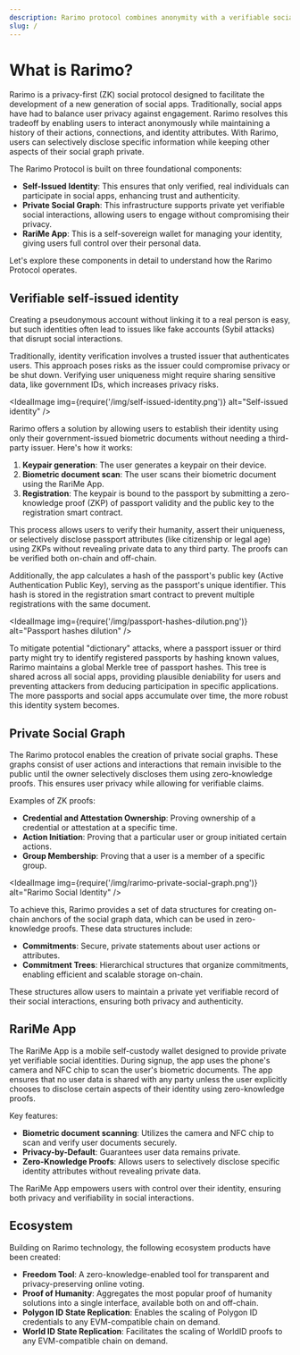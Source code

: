 ```yaml
---
description: Rarimo protocol combines anonymity with a verifiable social graph using zero-knowledge proofs, ensuring private social interactions.
slug: /
---
```



# What is Rarimo?

Rarimo is a privacy-first (ZK) social protocol designed to facilitate the development of a new generation of social apps. Traditionally, social apps have had to balance user privacy against engagement. Rarimo resolves this tradeoff by enabling users to interact anonymously while maintaining a history of their actions, connections, and identity attributes. With Rarimo, users can selectively disclose specific information while keeping other aspects of their social graph private.

The Rarimo Protocol is built on three foundational components:
- **Self-Issued Identity**: This ensures that only verified, real individuals can participate in social apps, enhancing trust and authenticity.
- **Private Social Graph**: This infrastructure supports private yet verifiable social interactions, allowing users to engage without compromising their privacy.
- **RariMe App**: This is a self-sovereign wallet for managing your identity, giving users full control over their personal data.

Let's explore these components in detail to understand how the Rarimo Protocol operates.

## Verifiable self-issued identity

Creating a pseudonymous account without linking it to a real person is easy, but such identities often lead to issues like fake accounts (Sybil attacks) that disrupt social interactions.

Traditionally, identity verification involves a trusted issuer that authenticates users. This approach poses risks as the issuer could compromise privacy or be shut down. Verifying user uniqueness might require sharing sensitive data, like government IDs, which increases privacy risks.

<IdealImage img={require('/img/self-issued-identity.png')} alt="Self-issued identity" />


Rarimo offers a solution by allowing users to establish their identity using only their government-issued biometric documents without needing a third-party issuer. Here's how it works:

1. **Keypair generation**: The user generates a keypair on their device.
2. **Biometric document scan**: The user scans their biometric document using the RariMe App.
3. **Registration**: The keypair is bound to the passport by submitting a zero-knowledge proof (ZKP) of passport validity and the public key to the registration smart contract.

This process allows users to verify their humanity, assert their uniqueness, or selectively disclose passport attributes (like citizenship or legal age) using ZKPs without revealing private data to any third party. The proofs can be verified both on-chain and off-chain.

Additionally, the app calculates a hash of the passport's public key (Active Authentication Public Key), serving as the passport's unique identifier. This hash is stored in the registration smart contract to prevent multiple registrations with the same document.

<IdealImage img={require('/img/passport-hashes-dilution.png')} alt="Passport hashes dilution" />

To mitigate potential "dictionary" attacks, where a passport issuer or third party might try to identify registered passports by hashing known values, Rarimo maintains a global Merkle tree of passport hashes. This tree is shared across all social apps, providing plausible deniability for users and preventing attackers from deducing participation in specific applications. The more passports and social apps accumulate over time, the more robust this identity system becomes.


## Private Social Graph

The Rarimo protocol enables the creation of private social graphs. These graphs consist of user actions and interactions that remain invisible to the public until the owner selectively discloses them using zero-knowledge proofs. This ensures user privacy while allowing for verifiable claims.

Examples of ZK proofs:
- **Credential and Attestation Ownership**: Proving ownership of a credential or attestation at a specific time.
- **Action Initiation**: Proving that a particular user or group initiated certain actions.
- **Group Membership**: Proving that a user is a member of a specific group.

<IdealImage img={require('/img/rarimo-private-social-graph.png')} alt="Rarimo Social Identity" />

To achieve this, Rarimo provides a set of data structures for creating on-chain anchors of the social graph data, which can be used in zero-knowledge proofs. These data structures include:

- **Commitments**: Secure, private statements about user actions or attributes.
- **Commitment Trees**: Hierarchical structures that organize commitments, enabling efficient and scalable storage on-chain.

These structures allow users to maintain a private yet verifiable record of their social interactions, ensuring both privacy and authenticity.

## RariMe App

The RariMe App is a mobile self-custody wallet designed to provide private yet verifiable social identities. During signup, the app uses the phone's camera and NFC chip to scan the user's biometric documents. The app ensures that no user data is shared with any party unless the user explicitly chooses to disclose certain aspects of their identity using zero-knowledge proofs.

Key features:

- **Biometric document scanning**: Utilizes the camera and NFC chip to scan and verify user documents securely.
- **Privacy-by-Default**: Guarantees user data remains private.
- **Zero-Knowledge Proofs**: Allows users to selectively disclose specific identity attributes without revealing private data.

The RariMe App empowers users with control over their identity, ensuring both privacy and verifiability in social interactions.

## Ecosystem

Building on Rarimo technology, the following ecosystem products have been created:

- **Freedom Tool**: A zero-knowledge-enabled tool for transparent and privacy-preserving online voting.
- **Proof of Humanity**: Aggregates the most popular proof of humanity solutions into a single interface, available both on and off-chain.
- **Polygon ID State Replication**: Enables the scaling of Polygon ID credentials to any EVM-compatible chain on demand.
- **World ID State Replication**: Facilitates the scaling of WorldID proofs to any EVM-compatible chain on demand.
